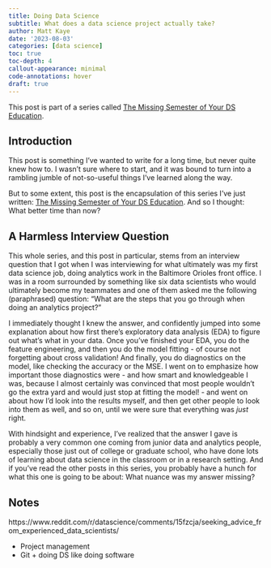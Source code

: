 ```yaml
---
title: Doing Data Science
subtitle: What does a data science project actually take?
author: Matt Kaye
date: '2023-08-03'
categories: [data science]
toc: true
toc-depth: 4
callout-appearance: minimal
code-annotations: hover
draft: true
---
```


::: {.callout-note}
This post is part of a series called [The Missing Semester of Your DS Education](https://matthewrkaye.com/series.html#the-missing-semester-of-your-ds-education).
:::

## Introduction

This post is something I've wanted to write for a long time, but never quite knew how to. I wasn't sure where to start, and it was bound to turn into a rambling jumble of not-so-useful things I've learned along the way.

But to some extent, this post is the encapsulation of this series I've just written: [The Missing Semester of Your DS Education](https://matthewrkaye.com/series.html#the-missing-semester-of-your-ds-education). And so I thought: What better time than now?

## A Harmless Interview Question

This whole series, and this post in particular, stems from an interview question that I got when I was interviewing for what ultimately was my first data science job, doing analytics work in the Baltimore Orioles front office. I was in a room surrounded by something like six data scientists who would ultimately become my teammates and one of them asked me the following (paraphrased) question: "What are the steps that you go through when doing an analytics project?"

I immediately thought I knew the answer, and confidently jumped into some explanation about how first there's exploratory data analysis (EDA) to figure out what's what in your data. Once you've finished your EDA, you do the feature engineering, and then you do the model fitting - of course not forgetting about cross validation! And finally, you do diagnostics on the model, like checking the accuracy or the MSE. I went on to emphasize how important those diagnostics were - and how smart and knowledgeable I was, because I almost certainly was convinced that most people wouldn't go the extra yard and would just stop at fitting the model! - and went on about how I'd look into the results myself, and then get other people to look into them as well, and so on, until we were sure that everything was _just_ right.

With hindsight and experience, I've realized that the answer I gave is probably a very common one coming from junior data and analytics people, especially those just out of college or graduate school, who have done lots of learning about data science in the classroom or in a research setting. And if you've read the other posts in this series, you probably have a hunch for what this one is going to be about: What nuance was my answer missing?

## Notes

https://www.reddit.com/r/datascience/comments/15fzcja/seeking_advice_from_experienced_data_scientists/

* Project management
* Git + doing DS like doing software 